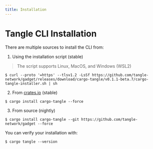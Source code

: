 ```yaml
---
title: Installation
---
```


# Tangle CLI Installation

There are multiple sources to install the CLI from:

1. Using the installation script (stable)

> The script supports Linux, MacOS, and Windows (WSL2)

```shell
$ curl --proto '=https' --tlsv1.2 -LsSf https://github.com/tangle-network/gadget/releases/download/cargo-tangle/v0.1.1-beta.7/cargo-tangle-installer.sh | sh
```

2. From [crates.io](https://crates.io) (stable)

```shell
$ cargo install cargo-tangle --force
```

3. From source (nightly)

```shell
$ cargo install cargo-tangle --git https://github.com/tangle-network/gadget --force
```

You can verify your installation with:

```shell
$ cargo tangle --version
```
